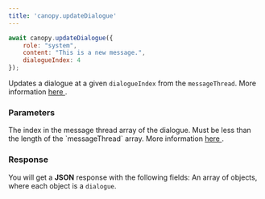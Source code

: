 ```yaml
---
title: 'canopy.updateDialogue'
---
```


<RequestExample>

```javascript index.js
await canopy.updateDialogue({
    role: "system",
    content: "This is a new message.", 
    dialogueIndex: 4
});
```

</RequestExample>

Updates a dialogue at a given `dialogueIndex` from the `messageThread`. More information 
<a href="/documentation/llm-concepts#delete-dialogue"> here </a>.

### Parameters
<ParamField path="dialogueIndex" type="number" required="true">
The index in the message thread array of the dialogue. Must be less than the length of the `messageThread` array.
</ParamField>
<ParamField path="role" type="string" required="true">
More information <a href="/documentation/llm-concepts"> here </a>.
</ParamField>
<ParamField path="content" type="string" required="true">
</ParamField>

### Response
You will get a <b>JSON</b> response with the following fields:
<ResponseField name="success" type="boolean">
</ResponseField>
<ResponseField name="timestamp" type="number">
</ResponseField>
<ResponseField name="messageThread" type="array">
An array of objects, where each object is a `dialogue`.
</ResponseField>


